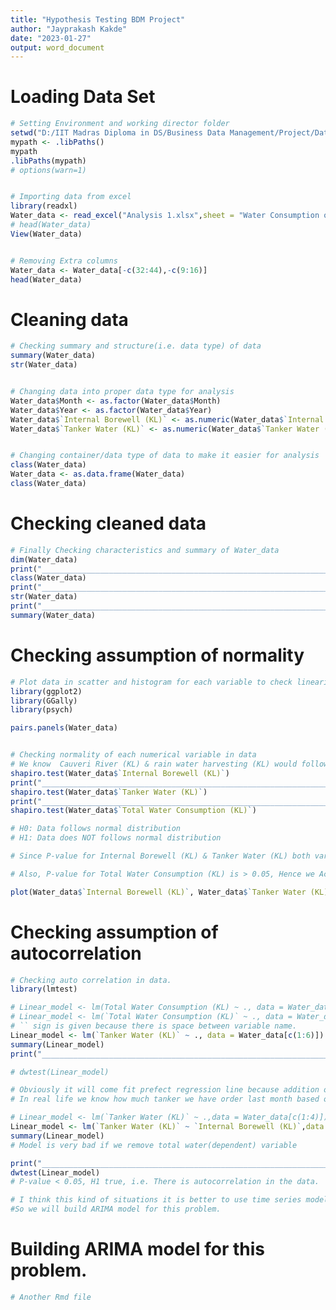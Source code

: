---
title: "Hypothesis Testing BDM Project"
author: "Jayprakash Kakde"
date: "2023-01-27"
output: word_document
---

# Loading Data Set

```{r}
# Setting Environment and working director folder
setwd("D:/IIT Madras Diploma in DS/Business Data Management/Project/Data/My Analysis")
mypath <- .libPaths()
mypath
.libPaths(mypath)
# options(warn=1)


# Importing data from excel
library(readxl)
Water_data <- read_excel("Analysis 1.xlsx",sheet = "Water Consumption of Recident")
# head(Water_data)
View(Water_data)


# Removing Extra columns
Water_data <- Water_data[-c(32:44),-c(9:16)]
head(Water_data)
```



# Cleaning data

```{r}
# Checking summary and structure(i.e. data type) of data 
summary(Water_data)
str(Water_data)


# Changing data into proper data type for analysis
Water_data$Month <- as.factor(Water_data$Month)
Water_data$Year <- as.factor(Water_data$Year)
Water_data$`Internal Borewell (KL)` <- as.numeric(Water_data$`Internal Borewell (KL)`)
Water_data$`Tanker Water (KL)` <- as.numeric(Water_data$`Tanker Water (KL)`)


# Changing container/data type of data to make it easier for analysis
class(Water_data)
Water_data <- as.data.frame(Water_data)
class(Water_data)
```



# Checking cleaned data

```{r}
# Finally Checking characteristics and summary of Water_data
dim(Water_data)
print("______________________________________________________________________")
class(Water_data)
print("______________________________________________________________________")
str(Water_data)
print("______________________________________________________________________")
summary(Water_data)

```



# Checking assumption of normality

```{r}
# Plot data in scatter and histogram for each variable to check linearity and distribution of each variable in data.
library(ggplot2)
library(GGally)
library(psych)

pairs.panels(Water_data)


# Checking normality of each numerical variable in data 
# We know  Cauveri River (KL) & rain water harvesting (KL) would follow normal distribution. and last two column are basically same.
shapiro.test(Water_data$`Internal Borewell (KL)`)
print("______________________________________________________________________")
shapiro.test(Water_data$`Tanker Water (KL)`)
print("______________________________________________________________________")
shapiro.test(Water_data$`Total Water Consumption (KL)`)

# H0: Data follows normal distribution  
# H1: Data does NOT follows normal distribution

# Since P-value for Internal Borewell (KL) & Tanker Water (KL) both variable is < 0.05, hence we Reject H0 i.e. Internal Borewell (KL) & Tanker Water (KL) are NOT normally distributed.

# Also, P-value for Total Water Consumption (KL) is > 0.05, Hence we Accept H0 i.e. Total Water Consumption (KL) follows normal distribution.

plot(Water_data$`Internal Borewell (KL)`, Water_data$`Tanker Water (KL)`)

```



# Checking assumption of autocorrelation

```{r}
# Checking auto correlation in data.
library(lmtest)

# Linear_model <- lm(Total Water Consumption (KL) ~ ., data = Water_data[c(1:7)])
# Linear_model <- lm(`Total Water Consumption (KL)` ~ ., data = Water_data[c(1:7)])
# `` sign is given because there is space between variable name.
Linear_model <- lm(`Tanker Water (KL)` ~ ., data = Water_data[c(1:6)])
summary(Linear_model)
print("______________________________________________________________________")

# dwtest(Linear_model)

# Obviously it will come fit prefect regression line because addition of Tanker Water (KL) and borewell water (KL) give total.But problem is  while predicting we don't have real time/present data, if they had real time data, they wouldn't have this problem in the first place.
# In real life we know how much tanker we have order last month based on that we can get amount of water, we got by tankers. also we can know amount of water extracted by borewell last month but the main problem is how we are going to predict number of tankers in present.

# Linear_model <- lm(`Tanker Water (KL)` ~ .,data = Water_data[c(1:4)])
Linear_model <- lm(`Tanker Water (KL)` ~ `Internal Borewell (KL)`,data = Water_data)
summary(Linear_model)
# Model is very bad if we remove total water(dependent) variable

print("______________________________________________________________________")
dwtest(Linear_model)
# P-value < 0.05, H1 true, i.e. There is autocorrelation in the data.

# I think this kind of situations it is better to use time series model like ARIMA or Bayesian method. Bayesian is very useful when we would be able to update the model from current observation. They don't have that kind technology otherwise I would just have just made dashboard for them to estimate number tankers required. 
#So we will build ARIMA model for this problem.
```



# Building ARIMA model for this problem.

```{r}
# Another Rmd file

```

